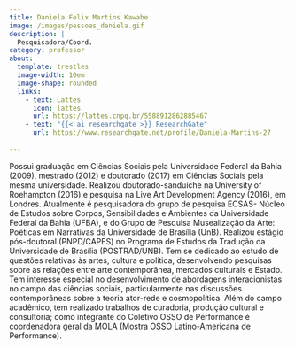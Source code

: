 ```yaml
---
title: Daniela Felix Martins Kawabe
image: /images/pessoas_daniela.gif
description: |
  Pesquisadora/Coord.
category: professor
about:
  template: trestles
  image-width: 10em
  image-shape: rounded
  links:
    - text: Lattes
      icon: lattes
      url: https://lattes.cnpq.br/5588912862885467
    - text: "{{< ai researchgate >}} ResearchGate"
      url: https://www.researchgate.net/profile/Daniela-Martins-27
  
---
```


Possui graduação em Ciências Sociais pela Universidade Federal da Bahia (2009), mestrado (2012) e doutorado (2017) em Ciências Sociais pela mesma universidade. Realizou doutorado-sanduíche na University of Roehampton (2016) e pesquisa na Live Art Development Agency (2016), em Londres. Atualmente é pesquisadora do grupo de pesquisa ECSAS- Núcleo de Estudos sobre Corpos, Sensibilidades e Ambientes da Universidade Federal da Bahia (UFBA), e do Grupo de Pesquisa Musealização da Arte: Poéticas em Narrativas da Universidade de Brasília (UnB). Realizou estágio pós-doutoral (PNPD/CAPES) no Programa de Estudos da Tradução da Universidade de Brasília (POSTRAD/UNB). Tem se dedicado ao estudo de questões relativas às artes, cultura e política, desenvolvendo pesquisas sobre as relações entre arte contemporânea, mercados culturais e Estado. Tem interesse especial no desenvolvimento de abordagens interacionistas no campo das ciências sociais, particularmente nas discussões contemporâneas sobre a teoria ator-rede e cosmopolítica. Além do campo acadêmico, tem realizado trabalhos de curadoria, produção cultural e consultoria; como integrante do Coletivo OSSO de Performance é coordenadora geral da MOLA (Mostra OSSO Latino-Americana de Performance). 

<!-- Google tag (gtag.js) -->
<script async src="https://www.googletagmanager.com/gtag/js?id=G-GB2MGT95N0"></script>
<script>
  window.dataLayer = window.dataLayer || [];
  function gtag(){dataLayer.push(arguments);}
  gtag('js', new Date());

  gtag('config', 'G-GB2MGT95N0');
</script>